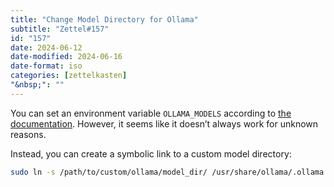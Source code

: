 ```yaml
---
title: "Change Model Directory for Ollama"
subtitle: "Zettel#157"
id: "157"
date: 2024-06-12
date-modified: 2024-06-16
date-format: iso
categories: [zettelkasten]
"&nbsp;": ""
---
```

You can set an environment variable `OLLAMA_MODELS` according to [the documentation](https://github.com/ollama/ollama/blob/main/docs/faq.md#where-are-models-stored). However, it seems like it doesn't always work for unknown reasons.

Instead, you can create a symbolic link to a custom model directory:

```bash
sudo ln -s /path/to/custom/ollama/model_dir/ /usr/share/ollama/.ollama
```
